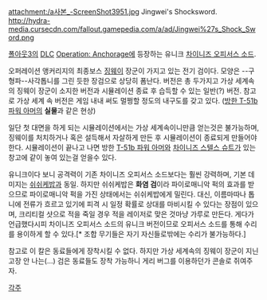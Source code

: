 attachment:/a사본_-ScreenShot3951.jpg
Jingwei's Shocksword.
http://hydra-media.cursecdn.com/fallout.gamepedia.com/a/ad/Jingwei%27s_Shock_Sword.png

[[폴아웃3]]의 [[DLC]] [[Operation: Anchorage]]에 등장하는 유니크 [[차이니즈 오피서스 소드]]. 

오퍼레이션 앵커리지의 최종보스 [[징웨이]] 장군이 가지고 있는 전기 검이다. 모양은 --구형파--사각톱니를 그린 듯한 장검으로 상당히 폼난다. 버전은 총 두가지고 가상 세계속의 징웨이 장군이 소지한 버전과 시뮬레이션 종료 후 습득할 수 있는 일반(?) 버전. 참고로 가상 세계 속 버전은 게임 내내 써도 멀쩡할 정도의 내구도를 갖고 있다. ([[T-51b 파워 아머#s-2.2.1|방한 T-51b 파워 아머]]의 '''실물'''과 같은 현상)

일단 첫 대면을 하게 되는 시뮬레이션에서는 가상 세계속이니만큼 얻는것은 불가능하며, 징웨이를 처치하거나 혹은 설득해서 자살하게 만든 후 시뮬레이션이 종료되게 만들어야 한다. 시뮬레이션이 끝나고 나면 방한 [[T-51b 파워 아머]]와 [[차이니즈 스텔스 슈트]]가 있는 창고에 같이 놓여 있는걸 얻을수 있다. 

유니크이다 보니 공격력이 기존 차이니즈 오피서스 소드보다는 훨씬 강력하며, 기본 데미지는 [[쉬쉬케밥]]과 동일. 하지만 쉬쉬케밥은 '''화염 검'''이라 파이로매니악 퍽의 효과를 받으므로 파이로매니악 퍽을 가진 상태에서는 쉬쉬케밥에게 밀린다. 대신, 이름마따나 톱니에 전류가 흐르고 있기에 피격 시 일정 확률로 상대를 마비시킬 수 있다는 장점이 있으며, 크리티컬 샷으로 적을 죽일 경우 적을 레이저로 맞은 것마냥 가루로 만든다. 게다가 언급했다시피 차이니즈 오피서스 소드의 유니크 버전이므로 오피서스 소드를 통해 수리를 용이하게 할 수 있다.[* 조합 무기들은 자기 자신들로밖에는 수리가 불가능하다.] 

참고로 이 칼은 동료들에게 장착시킬 수 없다. 하지만 가상 세계속의 징웨이 장군이 지닌 고장 안 나는(...) 검은 동료들도 장착 가능하니 게리 버그를 이용하던가 콘솔로 쥐여주자.

[[각주]]
